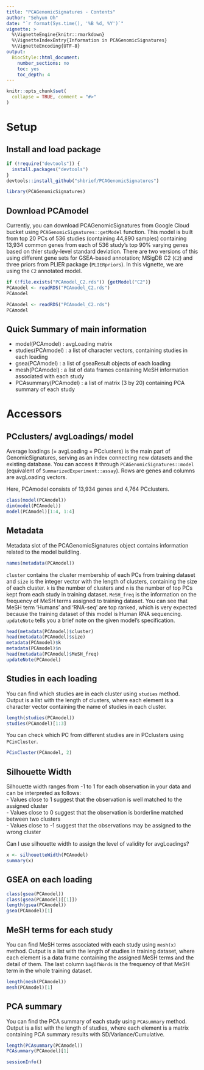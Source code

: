 ```yaml
---
title: "PCAGenomicSignatures - Contents"
author: "Sehyun Oh"
date: "`r format(Sys.time(), '%B %d, %Y')`"
vignette: >
  %\VignetteEngine{knitr::rmarkdown}
  %\VignetteIndexEntry{Information in PCAGenomicSignatures}
  %\VignetteEncoding{UTF-8}
output:
  BiocStyle::html_document:
    number_sections: no
    toc: yes
    toc_depth: 4
---
```


```r
knitr::opts_chunk$set(
  collapse = TRUE, comment = "#>" 
)
```

# Setup

## Install and load package
```r
if (!require("devtools")) {
  install.packages("devtools")
}
devtools::install_github("shbrief/PCAGenomicSignatures")
```

```r
library(PCAGenomicSignatures)
```


## Download PCAmodel
Currently, you can download PCAGenomicSignatures from Google Cloud bucket using 
`PCAGenomicSignatures::getModel` function. This model is built from top 20 PCs of 
536 studies (containing 44,890 samples) containing 13,934 common genes from each 
of 536 study's top 90% varying genes based on thier study-level standard deviation.
There are two versions of this using different gene sets for GSEA-based annotation;
MSigDB C2 (`C2`) and three priors from PLIER package (`PLIERpriors`). In this 
vignette, we are using the `C2` annotated model.

```r
if (!file.exists("PCAmodel_C2.rds")) {getModel("C2")} 
PCAmodel <- readRDS("PCAmodel_C2.rds")
PCAmodel
```

```r
PCAmodel <- readRDS("PCAmodel_C2.rds")
PCAmodel
```


## Quick Summary of main information
* model(PCAmodel) : avgLoading matrix   
* studies(PCAmodel) : a list of character vectors, containing studies in each loading   
* gsea(PCAmodel) : a list of gseaResult objects of each loading   
* mesh(PCAmodel) : a list of data frames containing MeSH information associated with each study   
* PCAsummary(PCAmodel) : a list of matrix (3 by 20) containing PCA summary of each study   


# Accessors
## PCclusters/ avgLoadings/ model
Average loadings (= avgLoading = PCclusters) is the main part of GenomicSignatures, 
serving as an index connecting new datasets and the existing database. You can access 
it through `PCAGenomicSignatures::model` (equivalent of `SummarizedExperiment::assay`). 
Rows are genes and columns are avgLoading vectors.

Here, PCAmodel consists of 13,934 genes and 4,764 PCclusters.

```r
class(model(PCAmodel))
dim(model(PCAmodel))
model(PCAmodel)[1:4, 1:4]
```

## Metadata
Metadata slot of the PCAGenomicSignatures object contains information related to 
the model buildling.

```r
names(metadata(PCAmodel))
```

`cluster` contains the cluster membership of each PCs from training dataset and 
`size` is the integer vector with the length of clusters, containing the size of 
each cluster. `k` is the number of clusters and `n` is the number of top PCs kept
from each study in training dataset. `MeSH_freq` is the information on the frequency
of MeSH terms assigned to training dataset. You can see that MeSH term 'Humans' 
and 'RNA-seq' are top ranked, which is very expected because the training dataset
of this model is Human RNA sequencing. `updateNote` tells you a brief note on the
given model's specification.

```r
head(metadata(PCAmodel)$cluster)
head(metadata(PCAmodel)$size)
metadata(PCAmodel)$k
metadata(PCAmodel)$n
head(metadata(PCAmodel)$MeSH_freq)
updateNote(PCAmodel)  
```


## Studies in each loading
You can find which studies are in each cluster using `studies` method. Output is 
a list with the length of clusters, where each element is a character vector containing
the name of studies in each cluster.

```r
length(studies(PCAmodel))
studies(PCAmodel)[1:3]
```

You can check which PC from different studies are in PCclusters using `PCinCluster`.

```r
PCinCluster(PCAmodel, 2)
```

## Silhouette Width
Silhouette width ranges from -1 to 1 for each observation in your data and can be
interpreted as follows:   
  - Values close to 1 suggest that the observation is well matched to the assigned cluster   
  - Values close to 0 suggest that the observation is borderline matched between two clusters   
  - Values close to -1 suggest that the observations may be assigned to the wrong cluster   
  
Can I use silhouette width to assign the level of validity for avgLoadings?

```r
x <- silhouetteWidth(PCAmodel)
summary(x)
```

## GSEA on each loading
```r
class(gsea(PCAmodel))
class(gsea(PCAmodel)[[1]])
length(gsea(PCAmodel))
gsea(PCAmodel)[1]
```


## MeSH terms for each study
You can find MeSH terms associated with each study using `mesh(x)` method. Output is 
a list with the length of studies in training dataset, where each element is a 
data frame containing the assigned MeSH terms and the detail of them. The last 
column `bagOfWords` is the frequency of that MeSH term in the whole training dataset.

```r
length(mesh(PCAmodel))
mesh(PCAmodel)[1]
```


## PCA summary
You can find the PCA summary of each study using `PCAsummary` method. Output is 
a list with the length of studies, where each element is a matrix containing PCA
summary results with SD/Variance/Cumulative.

```r
length(PCAsummary(PCAmodel))
PCAsummary(PCAmodel)[1]
```

```r
sessionInfo()
```


